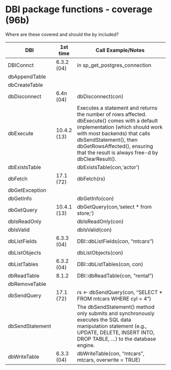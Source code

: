 # DBI package functions - coverage (96b)

Where are these covered and should the by included?

| DBI             | 1st time   | Call Example/Notes                                           |
| --------------- | ---------- | ------------------------------------------------------------ |
| DBIConnct       | 6.3.2 (04) | in sp_get_postgres_connection                                |
| dbAppendTable   |            |                                                              |
| dbCreateTable   |            |                                                              |
| dbDisconnect    | 6.4n (04)  | dbDisconnect(con)                                            |
| dbExecute       | 10.4.2 (13)  | Executes a statement and returns the number of rows affected. dbExecute() comes with a default implementation (which should work with most backends) that calls dbSendStatement(), then dbGetRowsAffected(), ensuring that the result is always free-d by dbClearResult(). |
| dbExistsTable   |            | dbExistsTable(con,'actor')                                   |
| dbFetch         | 17.1 (72) | dbFetch(rs)                                                  |
| dbGetException  |            |                                                              |
| dbGetInfo       |            | dbGetInfo(con)                                               |
| dbGetQuery      | 10.4.1  (13) | dbGetQuery(con,'select * from store;')                     |
| dbIsReadOnly    |            | dbIsReadOnly(con)                                            |
| dbIsValid       |            | dbIsValid(con)                                               |
| dbListFields    | 6.3.3 (04) | DBI::dbListFields(con, "mtcars")                             |
| dbListObjects   |            | dbListObjects(con)                                           |
| dbListTables    | 6.3.2 (04) | DBI::dbListTables(con, con)                                  |
| dbReadTable     | 8.1.2      | DBI::dbReadTable(con, "rental")                              |
| dbRemoveTable   |            |                                                              |
| dbSendQuery     | 17.1 (72) | rs <- dbSendQuery(con, "SELECT * FROM mtcars WHERE cyl = 4") |
| dbSendStatement |            | The dbSendStatement() method only submits and synchronously executes the SQL data manipulation statement (e.g., UPDATE, DELETE, INSERT INTO, DROP TABLE, ...) to the database engine. |
| dbWriteTable    | 6.3.3 (04) | dbWriteTable(con, "mtcars", mtcars, overwrite = TRUE)        |
